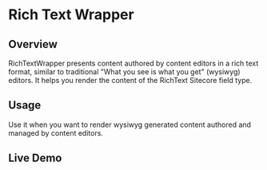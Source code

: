 
<Meta of={RichTextWrapperStories} />

# Rich Text Wrapper

## Overview

RichTextWrapper presents content authored by content editors in a rich text format, similar to traditional "What you see is what you get" (wysiwyg) editors. It helps you render the content of the RichText Sitecore field type.

## Usage

Use it when you want to render wysiwyg generated content authored and managed by content editors.

## Live Demo

<Canvas of={RichTextWrapperStories.Default} />


